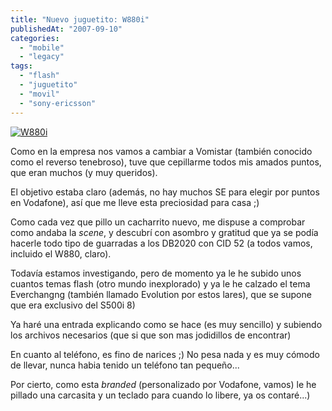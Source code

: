 ```yaml
---
title: "Nuevo juguetito: W880i"
publishedAt: "2007-09-10"
categories: 
  - "mobile"
  - "legacy"
tags: 
  - "flash"
  - "juguetito"
  - "movil"
  - "sony-ericsson"
---
```


[![W880i](http://rick.jinlabs.com/wp-content/uploads/2007/09/se_w8801.jpg)](http://www.sonyericsson.com/spg.jsp?cc=es&lc=es&ver=4000&template=pip1&pid=10653&zone=pp "W880i")

Como en la empresa nos vamos a cambiar a Vomistar (también conocido como el reverso tenebroso), tuve que cepillarme todos mis amados puntos, que eran muchos (y muy queridos).

El objetivo estaba claro (además, no hay muchos SE para elegir por puntos en Vodafone), así que me lleve esta preciosidad para casa ;)

Como cada vez que pillo un cacharrito nuevo, me dispuse a comprobar como andaba la _scene_, y descubrí con asombro y gratitud que ya se podía hacerle todo tipo de guarradas a los DB2020 con CID 52 (a todos vamos, incluido el W880, claro).

Todavía estamos investigando, pero de momento ya le he subido unos cuantos temas flash (otro mundo inexplorado) y ya le he calzado el tema Everchangng (también llamado Evolution por estos lares), que se supone que era exclusivo del S500i 8)

Ya haré una entrada explicando como se hace (es muy sencillo) y subiendo los archivos necesarios (que si que son mas jodidillos de encontrar)

En cuanto al teléfono, es fino de narices ;) No pesa nada y es muy cómodo de llevar, nunca habia tenido un teléfono tan pequeño...

Por cierto, como esta _branded_ (personalizado por Vodafone, vamos) le he pillado una carcasita y un teclado para cuando lo libere, ya os contaré...)
